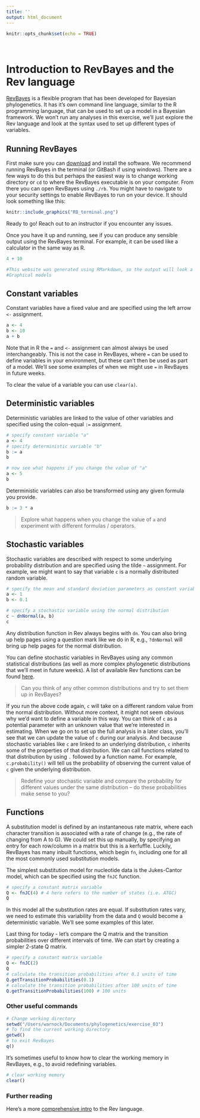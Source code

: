 ```yaml
---
title: ''
output: html_document
---
```


```r
knitr::opts_chunk$set(echo = TRUE)
```

\

# Introduction to RevBayes and the Rev language

[RevBayes](https://revbayes.github.io) is a flexible program that has been developed for Bayesian phylogenetics.
It has it's own command line language, similar to the R programming language, that can be used to set up a model in a Bayesian framework. We won't run any analyses in this exercise, we'll just explore the Rev language and look at the syntax used to set up different types of variables. 

## Running RevBayes

First make sure you can [download](https://revbayes.github.io/download) and install the software. We recommend running RevBayes in the terminal (or GitBash if using windows). There are a few ways to do this but perhaps the easiest way is to change working directory or `cd` to where the RevBayes executable is on your computer. From there you can open RevBayes using `./rb`. You might have to navigate to your security settings to enable RevBayes to run on your device. It should look something like this:

```r
knitr::include_graphics("RB_terminal.png")
```

Ready to go! Reach out to an instructor if you encounter any issues.

Once you have it up and running, see if you can produce any sensible output using the RevBayes terminal. For example, it can be used like a calculator in the same way as R.

```r
4 + 10
```

```r
#This website was generated using RMarkdown, so the output will look a little different in RevBayes.
#Graphical models
```

## Constant variables {#constant}

Constant variables have a fixed value and are specified using the left arrow `<-` assignment.

```r
a <- 4
b <- 10
a + b
```

Note that in R the `=` and `<-` assignment can almost always be used interchangeably. This is not the case in RevBayes, where `=` can be used to define variables in your environment, but these can't then be used as part of a model. We'll see some examples of when we might use `=` in RevBayes in future weeks.

To clear the value of a variable you can use `clear(a)`.

## Deterministic variables {#deterministic}

Deterministic variables are linked to the value of other variables and specified using the colon-equal `:=` assignment.

```r
# specify constant variable "a"
a <- 4
# specify deterministic variable "b"
b := a
b
```

```r
# now see what happens if you change the value of "a"
a <- 5
b
```

Deterministic variables can also be transformed using any given formula you provide.

```r
b := 3 * a
```

> Explore what happens when you change the value of `a` and experiment with different formulas / operators.

## Stochastic variables {#stochastic}

Stochastic variables are described with respect to some underlying probability distribution and are specified using the tilde `~` assignment. For example, we might want to say that variable `c` is a normally distributed random variable.

```r
# specify the mean and standard deviation parameters as constant variables
a <- 1
b <- 0.1

# specify a stochastic variable using the normal distribution 
c ~ dnNormal(a, b)
c
```

Any distribution function in Rev always begins with `dn`. You can also bring up help pages using a question mark like we do in R, e.g., `?dnNormal` will bring up help pages for the normal distribution.

You can define stochastic variables in RevBayes using any common statistical distributions (as well as more complex phylogenetic distributions that we'll meet in future weeks). A list of available Rev functions can be found [here](https://revbayes.github.io/documentation/).

>Can you think of any other common distributions and try to set them up in RevBayes?

If you run the above code again, `c` will take on a different random value from the normal distribution. Without more context, it might not seem obvious why we'd want to define a variable in this way. You can think of `c` as a potential parameter with an unknown value that we're interested in estimating. When we go on to set up the full analysis in a later class, you'll see that we can update the value of `c` during our analysis. And because stochastic variables like `c` are linked to an underlying distribution, `c` inherits some of the properties of that distribution. We can call functions related to that distribution by using `.` followed by a function name. For example, `c.probability()` will tell us the probability of observing the current value of `c` given the underlying distribution.

> Redefine your stochastic variable and compare the probability for different values under the same distribution -- do these probabilities make sense to you?

## Functions

A substitution model is defined by an instantaneous rate matrix, where each character transition is associated with a rate of change (e.g., the rate of changing from A to G). We could set this up manually, by specifying an entry for each row/column in a matrix but this is a kerfuffle. Luckily, RevBayes has many inbuilt functions, which begin `fn`, including one for all the most commonly used substitution models.

The simplest substitution model for nucleotide data is the Jukes-Cantor model, which can be specified using the `fnJC` function.

```r
# specify a constant matrix variable 
Q <- fnJC(4) # 4 here refers to the number of states (i.e. ATGC)
Q
```

In this model all the substitution rates are equal. If substitution rates vary, we need to estimate this variability from the data and `Q` would become a deterministic variable. We'll see some examples of this later.

Last thing for today - let's compare the Q matrix and the transition probabilities over different intervals of time. We can start by creating a simpler 2-state Q matrix.

```r
# specify a constant matrix variable 
Q <- fnJC(2)
Q
# calculate the transition probabilities after 0.1 units of time
Q.getTransitionProbabilities(0.1)
# calculate the transition probabilities after 100 units of time
Q.getTransitionProbabilities(100) # 100 units
```

### Other useful commands {#useful}

```r
# Change working directory
setwd("/Users/warnock/Documents/phylogenetics/exercise_03")
# To find the current working directory
getwd()
# to exit RevBayes
q()
```

It's sometimes useful to know how to clear the working memory in RevBayes, e.g., to avoid redefining variables.  

```r
# clear working memory 
clear()
```

### Further reading

Here's a more [comprehensive intro](https://revbayes.github.io/tutorials/intro/rev) to the Rev language.

